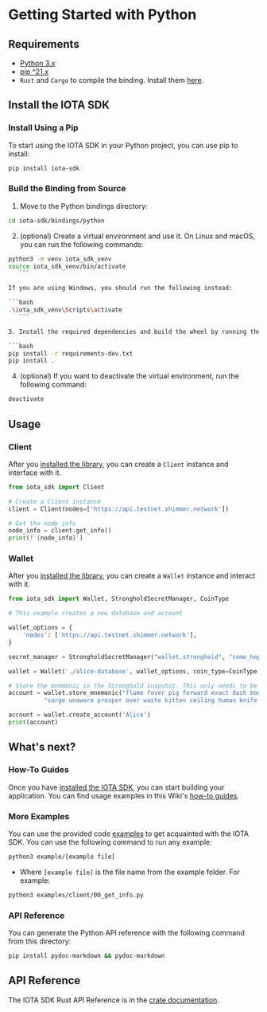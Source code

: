 
# Getting Started with Python

<WarningPasswordStorage/>

## Requirements

- [Python 3.x](https://www.python.org)
- [pip ^21.x](https://pypi.org/project/pip)
- `Rust` and `Cargo` to compile the binding. Install them [here](https://doc.rust-lang.org/cargo/getting-started/installation.html).

## Install the IOTA SDK

### Install Using a Pip

To start using the IOTA SDK in your Python project, you can use pip to install:

```sh
pip install iota-sdk
```

### Build the Binding from Source

1. Move to the Python bindings directory:

 ```bash
 cd iota-sdk/bindings/python
   ```

2. (optional) Create a virtual environment and use it. On Linux and macOS, you can run the following commands:

 ```bash
 python3 -m venv iota_sdk_venv
 source iota_sdk_venv/bin/activate
    ```

If you are using Windows, you should run the following instead:

 ```bash
 .\iota_sdk_venv\Scripts\activate
    ```

3. Install the required dependencies and build the wheel by running the following commands:

 ```bash
 pip install -r requirements-dev.txt
 pip install .
   ```

4. (optional) If you want to deactivate the virtual environment, run the following command:

 ```bash
 deactivate
   ```

## Usage

### Client

After you [installed the library](#install-the-iota-sdk), you can create a `Client` instance and interface with it.

```python
from iota_sdk import Client

# Create a Client instance
client = Client(nodes=['https://api.testnet.shimmer.network'])

# Get the node info
node_info = client.get_info()
print(f'{node_info}')
```

### Wallet

After you [installed the library](#install-the-iota-sdk), you can create a `Wallet` instance and interact with it.

```python
from iota_sdk import Wallet, StrongholdSecretManager, CoinType

# This example creates a new database and account

wallet_options = {
    'nodes': ['https://api.testnet.shimmer.network'],
}

secret_manager = StrongholdSecretManager("wallet.stronghold", "some_hopefully_secure_password")

wallet = Wallet('./alice-database', wallet_options, coin_type=CoinType.SHIMMER, secret_manager)

# Store the mnemonic in the Stronghold snapshot. This only needs to be done once
account = wallet.store_mnemonic("flame fever pig forward exact dash body idea link scrub tennis minute " +
          "surge unaware prosper over waste kitten ceiling human knife arch situate civil")

account = wallet.create_account('Alice')
print(account)
```

## What's next?

### How-To Guides

Once you have [installed the IOTA SDK](#install-the-iota-sdk), you can start building your application. You can find
usage examples in this Wiki's [how-to guides](../how_tos/accounts_and_addresses/create_mnemonic.mdx).

### More Examples

You can use the provided code [examples](https://github.com/iotaledger/iota-sdk/tree/develop/bindings/python/examples) to get
acquainted with the IOTA SDK. You can use the following command to run any example:

```bash
python3 example/[example file]
```

- Where `[example file]` is the file name from the example folder. For example:

```bash
python3 examples/client/00_get_info.py
```

### API Reference

You can generate the Python API reference with the following command from this directory:

```bash
pip install pydoc-markdown && pydoc-markdown
```

## API Reference

The IOTA SDK Rust API Reference is in the [crate documentation](https://docs.rs/iota-sdk/latest/iota_sdk/).
